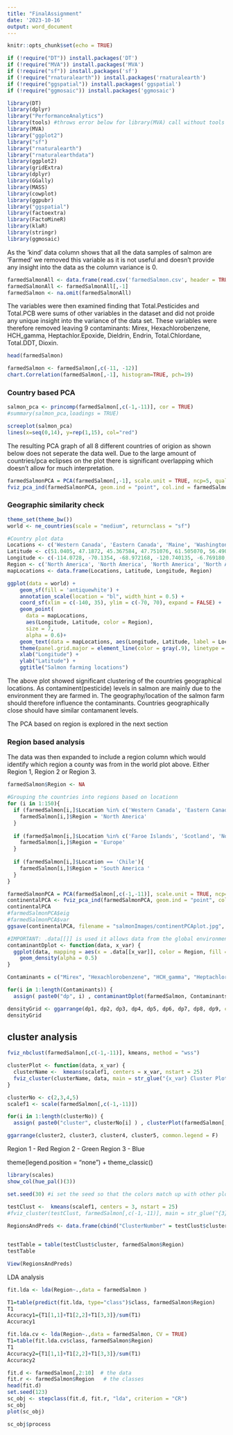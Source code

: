 ```yaml
---
title: "FinalAssignment"
date: '2023-10-16'
output: word_document
---
```


```r
knitr::opts_chunk$set(echo = TRUE)
```


```r
if (!require("DT")) install.packages('DT')
if (!require("MVA")) install.packages('MVA')
if (!require("sf")) install.packages('sf')
if (!require("rnaturalearth")) install.packages('rnaturalearth')
if (!require("ggspatial")) install.packages('ggspatial')
if (!require("ggmosaic")) install.packages('ggmosaic')
```


```r
library(DT)
library(dplyr)
library("PerformanceAnalytics")
library(tools) #throws error below for library(MVA) call without tools package
library(MVA)
library("ggplot2")
library("sf")
library("rnaturalearth")
library("rnaturalearthdata")
library(ggplot2)
library(gridExtra)
library(dplyr)
library(GGally)
library(MASS)
library(cowplot)
library(ggpubr)
library("ggspatial")
library(factoextra)
library(FactoMineR)
library(klaR)
library(stringr)
library(ggmosaic)
```




As the 'kind' data column shows that all the data samples of salmon are 'Farmed' we removed this variable as it is not useful and doesn't provide any insight into the data as the column variance is 0. 

```r
farmedSalmonAll <- data.frame(read.csv('farmedSalmon.csv', header = TRUE))
farmedSalmonAll <- farmedSalmonAll[,-1]
farmedSalmon <- na.omit(farmedSalmonAll)
```


The variables were then examined finding that Total.Pesticides and Total.PCB were sums of other variables in the dataset and did not proide any unique insight into the variance of the data set. These variables were therefore removed leaving 9 contaminants: Mirex, Hexachlorobenzene, HCH_gamma, Heptachlor.Epoxide, Dieldrin, Endrin, Total.Chlordane, Total.DDT, Dioxin. 


```r
head(farmedSalmon)
```




```r
farmedSalmon <- farmedSalmon[,c(-11, -12)]
chart.Correlation(farmedSalmon[,-1], histogram=TRUE, pch=19)
```


### Country based PCA
```r
salmon_pca <- princomp(farmedSalmon[,c(-1,-11)], cor = TRUE)
#summary(salmon_pca,loadings = TRUE)

screeplot(salmon_pca)
lines(x=seq(0,14), y=rep(1,15), col="red")
```

The resulting PCA graph of all 8 different countries of origion as shown below does not seperate the data well. Due to the large amount of countries/pca eclipses on the plot there is significant overlapping which doesn't allow for much interpretation. 


```r
farmedSalmonPCA = PCA(farmedSalmon[,-1], scale.unit = TRUE, ncp=5, quali.sup = c(1), graph = T)
fviz_pca_ind(farmedSalmonPCA, geom.ind = "point", col.ind = farmedSalmon$Location, addEllipses = TRUE, title= 'Country PCA')
```









### Geographic similarity check 

```r
theme_set(theme_bw())
world <- ne_countries(scale = "medium", returnclass = "sf")
```

```r
#Country plot data
Locations <- c('Western Canada', 'Eastern Canada', 'Maine', 'Washington', 'Faroe Islands', 'Scotland', 'Norway', 'Chile')
Latitude <- c(51.0405, 47.1872, 45.367584, 47.751076, 61.505070, 56.4907, 60.4720, -35.6751)
Longitude <- c(-114.0728, -70.1354, -68.972168, -120.740135, -6.769180, -4.2026, 8.4689, -71.5430)
Region <- c('North America', 'North America', 'North America', 'North America', 'Europe', 'Europe', 'Europe', 'South America')
mapLocations <- data.frame(Locations, Latitude, Longitude, Region)
```



```r
ggplot(data = world) +
    geom_sf(fill = 'antiquewhite') +
    annotation_scale(location = "bl", width_hint = 0.5) +
    coord_sf(xlim = c(-140, 35), ylim = c(-70, 70), expand = FALSE) + 
    geom_point(
      data = mapLocations,
      aes(Longitude, Latitude, color = Region),
      size = 7,
      alpha = 0.6)+
    geom_text(data = mapLocations, aes(Longitude, Latitude, label = Locations), size = 2.5) +
    theme(panel.grid.major = element_line(color = gray(.9), linetype = 'dashed', size = 0.5), panel.background = element_rect(fill = 'aliceblue')) +
    xlab("Longitude") + 
    ylab("Latitude") +
    ggtitle("Salmon farming locations")
```
The above plot showed significant clustering of the countries geographical locations. As contaminent(pesticide) levels in salmon are mainly due to the environment they are farmed in. The geography/location of the salmon farm should therefore influence the contaminants. Countries geographically close should have similar contamanent levels. 

The PCA based on region is explored in the next section



### Region based analysis

The data was then expanded to include a region column which would identify which region a county was from in the world plot above. Either Region 1, Region 2 or Region 3. 



```r
farmedSalmon$Region <- NA

#Grouping the countries into regions based on locationn
for (i in 1:150){
  if (farmedSalmon[i,]$Location %in% c('Western Canada', 'Eastern Canada', 'Maine', 'Washington')){
    farmedSalmon[i,]$Region = 'North America'
  }
  
  if (farmedSalmon[i,]$Location %in% c('Faroe Islands', 'Scotland', 'Norway')){
    farmedSalmon[i,]$Region = 'Europe'
  }
  
  if (farmedSalmon[i,]$Location == 'Chile'){
    farmedSalmon[i,]$Region = 'South America '
  }
}
```


```r
farmedSalmonPCA = PCA(farmedSalmon[,c(-1,-11)], scale.unit = TRUE, ncp=5, quali.sup = c(1), graph = F)
continentalPCA <- fviz_pca_ind(farmedSalmonPCA, geom.ind = "point", col.ind = farmedSalmon$Region, addEllipses = TRUE, title= 'Continent PCA') + theme(plot.title = element_text(hjust = 0.5))
continentalPCA
#farmedSalmonPCA$eig
#farmedSalmonPCA$var
ggsave(continentalPCA, filename = "salmonImages/continentPCAplot.jpg", device = "jpg", height = 8, width = 8)
```

    
```r
#IMPORTANT: .data[[]] is used it allows data from the global environment to be viable to the dplyr plot aes function 
contaminantDplot <- function(data, x_var) {
  ggplot(data, mapping = aes(x = .data[[x_var]], color = Region, fill = Region)) +
    geom_density(alpha = 0.5)
}
```

```r
Contaminants = c("Mirex", "Hexachlorobenzene", "HCH_gamma", "Heptachlor.Epoxide", "Dieldrin", "Endrin", "Total.Chlordane", "Total.DDT", "Dioxin")

for(i in 1:length(Contaminants)) {
  assign( paste0("dp", i) , contaminantDplot(farmedSalmon, Contaminants[i])) }

densityGrid <- ggarrange(dp1, dp2, dp3, dp4, dp5, dp6, dp7, dp8, dp9, common.legend = TRUE)
densityGrid
```




## cluster analysis
```r
fviz_nbclust(farmedSalmon[,c(-1,-11)], kmeans, method = "wss")
```


```r
clusterPlot <- function(data, x_var) {
  clusterName <-  kmeans(scalef1, centers = x_var, nstart = 25)
  fviz_cluster(clusterName, data, main = str_glue("{x_var} Cluster Plot"), geom = "point") + labs(x=NULL, y=NULL) + theme(plot.title = element_text(hjust = 0.5), legend.title=element_blank(), axis.text = element_text(size = 7)) 
}
```

```r
clusterNo <- c(2,3,4,5)
scalef1 <- scale(farmedSalmon[,c(-1,-11)])

for(i in 1:length(clusterNo)) {
  assign( paste0("cluster", clusterNo[i] ) , clusterPlot(farmedSalmon[,c(-1,-11)], clusterNo[i])) }

ggarrange(cluster2, cluster3, cluster4, cluster5, common.legend = F)
```




##########################

Region 1 - Red 
Region 2 - Green 
Region 3 - Blue

theme(legend.position = "none") +
  theme_classic()

```r
library(scales)
show_col(hue_pal()(3))
```



```r
set.seed(30) #i set the seed so that the colors match up with other plots as the colors are randomely assigned 

testClust <-  kmeans(scalef1, centers = 3, nstart = 25)
#fviz_cluster(testClust, farmedSalmon[,c(-1,-11)], main = str_glue("{3} Cluster Plot"), geom = "point", shape = farmedSalmon$Region) + labs(x=NULL, y=NULL)
 
RegionsAndPreds <- data.frame(cbind("ClusterNumber" = testClust$cluster, "Region" = farmedSalmon$Region))


testTable = table(testClust$cluster, farmedSalmon$Region)
testTable
```

```r
View(RegionsAndPreds)
```



LDA analysis


```r
fit.lda <- lda(Region~.,data = farmedSalmon )
```

```r
T1=table(predict(fit.lda, type="class")$class, farmedSalmon$Region)
T1
Accuracy1={T1[1,1]+T1[2,2]+T1[3,3]}/sum(T1)
Accuracy1
```


```r
fit.lda.cv <- lda(Region~.,data = farmedSalmon, CV = TRUE)
T1=table(fit.lda.cv$class, farmedSalmon$Region)
T1
Accuracy2={T1[1,1]+T1[2,2]+T1[3,3]}/sum(T1)
Accuracy2
```

```r

fit.d <- farmedSalmon[,2:10]  # the data    
fit.r <- farmedSalmon$Region   # the classes
head(fit.d)
set.seed(123)
sc_obj <- stepclass(fit.d, fit.r, "lda", criterion = "CR")
sc_obj
plot(sc_obj)

sc_obj$process
```



